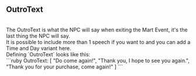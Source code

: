 ## OutroText
<br/>
The OutroText is what the NPC will say when exiting the Mart Event, it's the last thing the NPC will say.
<br/>
It is possible to include more than 1 speech if you want to and you can add a Time and Day variant here.
<br/>
Defining `OutroText` looks like this:
<br/>
```ruby
OutroText: [
  "Do come again!", 
  "Thank you, I hope to see you again.", 
  "Thank you for your purchase, come again!"
]
```
<ImageWithCaption src="/images/documentation/poke-market/OutroText 1.png" caption="OutroText 1" align="center"/>
<ImageWithCaption src="/images/documentation/poke-market/OutroText 2.png" caption="OutroText 2" align="center"/>
<ImageWithCaption src="/images/documentation/poke-market/OutroText 3.png" caption="OutroText 3" align="center"/>